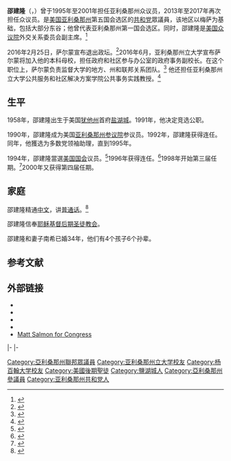 {{Infobox officeholder
|name          = 邵建隆
|image         = Matt Salmon, official portrait, 113th Congress.jpg
|state         = [[亚利桑那州|亚利桑那州]]
|district      = 五
|term_start    = 2013年1月3日
|term_end      = 2017年1月3日
|predecessor   = [[大卫·斯维科特|大卫·斯维科特]]
|successor     = [[安迪·比格斯|安迪·比格斯]]
|state1        = [[亚利桑那州|亚利桑那州]]
|district1     = 一
|term_start1   = 1995年1月3日
|term_end1     = 2001年1月3日
|predecessor1  = 山姆·科普史密斯
|successor1    = [[傑夫·佛雷克|杰夫·弗莱克]]
|state_senate2 = 亚利桑那州
|district2     = 21
|term_start2   = 1991年1月3日
|term_end2     = 1995年1月3日
|predecessor2  = 杰里·吉莱斯皮
|successor2    = 斯坦·巴尼斯
|birth_name    = 马修·詹姆斯·萨拉蒙
|birth_date    = {{birth date and age|1958|1|21}}
|birth_place   = 美国[[犹他州|犹他州]][[盐湖城|盐湖城]]
|death_date    =
|death_place   =
|party         = [[美国共和党|美国共和党]]
|spouse        = 南希·萨拉蒙
|children      = 4
|alma_mater    = [[杨百翰大学|杨百翰大学]]<br>[[亚利桑那州立大学|亚利桑那州立大学]]
|religion      = [[耶稣基督后期圣徒教会|耶稣基督后期圣徒教会]]
|website       = [http://salmon.house.gov House website]
}}
'''邵建隆'''（{{lang-en|Matt Salmon}}，{{bd|1958年|1月21日|||catIdx=S}}）曾于1995年至2001年担任亚利桑那州众议员，2013年至2017年再次担任众议员。是[[美国|美国]][[亚利桑那州|亚利桑那州]]第五国会选区的[[美国共和党|共和党]]眾議員，该地区以梅萨为基础，包括大部分东谷；他曾代表亚利桑那州第一国会选区。同时，邵建隆是[[美国众议院|美国众议院]]外交关系委员会副主席。<ref>{{cite news |author= |url=http://news.ifeng.com/a/20150508/43716932_0.shtml |title=美国反华议员会访港晤反对派 市民：美国应为此致歉 |newspaper=凤凰网 |date=2015年5月8日 |language= |location= |accessdate=2015年5月8日 |archive-date=2015年6月12日 |archive-url=https://web.archive.org/web/20150612233728/http://news.ifeng.com/a/20150508/43716932_0.shtml |dead-url=no }}</ref>

2016年2月25日，萨尔蒙宣布退出政坛。<ref>{{Cite web|title=Rep. Salmon announces retirement|url=https://www.politico.com/story/2016/02/matt-salmon-to-retire-219769|access-date=2021-07-01|last=Sherman|first=Jake|work=POLITICO|language=en}}</ref>2016年6月，亚利桑那州立大学宣布萨尔蒙将加入他的本科母校，担任政府和社区参与办公室的政府事务副校长。在这个职位上，萨尔蒙负责监督大学的地方、州和联邦关系团队。<ref>{{Cite web|title=U.S. Rep. Matt Salmon to join ASU as vice president for government affairs|url=https://news.asu.edu/20160603-asu-news-us-rep-matt-salmon-join-asu-vice-president-government-affairs|access-date=2021-07-01|date=2016-06-03|work=ASU News|language=en}}</ref> 他还担任亚利桑那州立大学公共服务和社区解决方案学院公共事务实践教授。<ref>{{Cite web|title=AKA Announcement on Leadership Change|url=https://www.americankratom.org/mediak/news/aka-announcement-on-leadership-change.html|access-date=2021-07-01|last=AKAadmin|work=www.americankratom.org|language=en-gb}}</ref>

==生平==
1958年，邵建隆出生于美国[[犹他州|犹他州]]首府[[盐湖城|盐湖城]]。1991年，他决定竞选公职。

1990年，邵建隆成为美国[[亚利桑那州参议院|亚利桑那州参议院]]参议员。1992年，邵建隆获得连任。同年，他獲选为多数党领袖助理，直到1995年。

1994年，邵建隆當選[[美国国会|美国国会]]议员。<ref>{{cite web |url=http://www.ourcampaigns.com/RaceDetail.html?RaceID=249429 |title=AZ District 1 – R Primary Race – Sep 13, 1994 |publisher=Our Campaigns |date= |accessdate=September 14, 2012 |language=en |archive-date=2015-05-18 |archive-url=https://web.archive.org/web/20150518080903/http://www.ourcampaigns.com/RaceDetail.html?RaceID=249429 |dead-url=no }}</ref>1996年获得连任。<ref>{{cite web |url=http://www.ourcampaigns.com/RaceDetail.html?RaceID=3210 |language=en |title=AZ District 1 Race – Nov 05, 1996 |publisher=Our Campaigns |date= |accessdate=September 14, 2012 |archive-date=2015-05-18 |archive-url=https://web.archive.org/web/20150518080850/http://www.ourcampaigns.com/RaceDetail.html?RaceID=3210 |dead-url=no }}</ref>1998年开始第三届任期。<ref>{{cite web |url=http://www.ourcampaigns.com/RaceDetail.html?RaceID=3209 |language=en |title=AZ District 1 Race – Nov 03, 1998 |publisher=Our Campaigns |date= |accessdate=September 14, 2012 |archive-date=2015-04-05 |archive-url=https://web.archive.org/web/20150405213346/http://www.ourcampaigns.com/RaceDetail.html?RaceID=3209 |dead-url=no }}</ref>2000年又获得第四届任期。

==家庭==
邵建隆精通[[中文|中文]]，讲[[普通话|普通话]]。<ref>{{cite web |url=http://www.politico.com/story/2013/01/new-house-members-of-113th-congress-q-r-s-86146_Page2.html#MS |title=New House members of 113th Congress: Q-R-S – Politico Staff |publisher=Politico.Com |date= |language=en |accessdate=2015-04-01 |archive-date=2015-04-03 |archive-url=https://web.archive.org/web/20150403023157/http://www.politico.com/story/2013/01/new-house-members-of-113th-congress-q-r-s-86146_Page2.html#MS |dead-url=no }}</ref>

邵建隆信奉[[耶稣基督后期圣徒教会|耶稣基督后期圣徒教会]]。

邵建隆和妻子南希已婚34年，他们有4个孩子6个孙辈。

==参考文献==
{{reflist}}

==外部链接==
*{{Official website|1= http://salmon.house.gov/ }}
* {{Dmoz|Regional/North_America/United_States/Arizona/Government/Federal/US_House_of_Representatives/Matt_Salmon_%5BR-5%5D}}
* {{C-SPAN|mattsalmon}}
* {{CongLinks | congbio = S000018 | ballot = Matt_Salmon | nndb = 653/000141230  | rollcall = 20 | votesmart = 22184 | govtrack = 400606 | opencong = 400606  | fec = H4AZ01038 | opensecrets = N00006446 | assets = | legistorm = 740 | followthemoney = 25931 | ontheissues = House/Matt_Salmon.htm | congress = matt-salmon/1009 | worldcat = np-salmon,%20matt |  c-span = mattsalmon | rose = | imdb = 2338733  | bloomberg = | nyt = | wsj = | washpo = 21c60a8a-4bbd-11e2-8758-b64a2997a921 }}
* [http://salmonforcongress.com Matt Salmon for Congress] {{Wayback|url=http://salmonforcongress.com/ |date=20200730185126 }}

{{s-start}}
{{s-par|us-hs}}
{{s-bef|before= 山姆·科普史密斯 }}
{{s-ttl|title=美國眾議院議員（來自亚利桑那州第一選區）
|years=1995年－2001年}}
{{s-aft|after=[[傑夫·佛雷克|杰夫·弗莱克]]}}
|-
{{s-bef|before=[[大卫·斯维科特|大卫·斯维科特]]}}
{{s-ttl|title= 美國眾議院議員（來自亚利桑那州第五選區）
|years=2013年－2017年}}
{{s-aft|after=[[安迪·比格斯|安迪·比格斯]]}}
|-
{{s-end}}

{{DEFAULTSORT:Salmon, Matt}}
[[Category:亞利桑那州聯邦眾議員|Category:亞利桑那州聯邦眾議員]]
[[Category:亚利桑那州立大学校友|Category:亚利桑那州立大学校友]]
[[Category:杨百翰大学校友|Category:杨百翰大学校友]]
[[Category:美國後期聖徒|Category:美國後期聖徒]]
[[Category:鹽湖城人|Category:鹽湖城人]]
[[Category:亞利桑那州參議員|Category:亞利桑那州參議員]]
[[Category:亚利桑那州共和党人|Category:亚利桑那州共和党人]]